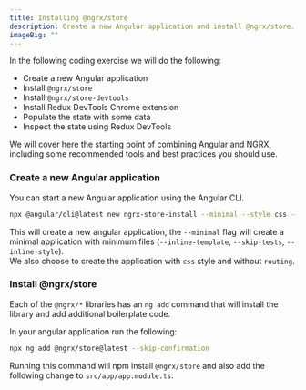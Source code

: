 ```yaml
---
title: Installing @ngrx/store
description: Create a new Angular application and install @ngrx/store.
imageBig: ""
---
```


In the following coding exercise we will do the following:

-   Create a new Angular application
-   Install `@ngrx/store`
-   Install `@ngrx/store-devtools`
-   Install Redux DevTools Chrome extension
-   Populate the state with some data
-   Inspect the state using Redux DevTools

We will cover here the starting point of combining Angular and NGRX, including some recommended tools and best practices you should use.

<Steps>

### Create a new Angular application

You can start a new Angular application using the Angular CLI.

```bash
npx @angular/cli@latest new ngrx-store-install --minimal --style css --routing false
```

This will create a new angular application, the `--minimal` flag will create a minimal application with minimum files (`--inline-template`, `--skip-tests`, `--inline-style`).\
We also choose to create the application with `css` style and without `routing`.

### Install @ngrx/store

Each of the `@ngrx/*` libraries has an `ng add` command that will install the library and add additional boilerplate code.

In your angular application run the following:

```bash
npx ng add @ngrx/store@latest --skip-confirmation
```

Running this command will npm install `@ngrx/store` and also add the following change to `src/app/app.module.ts`:

</Steps>

